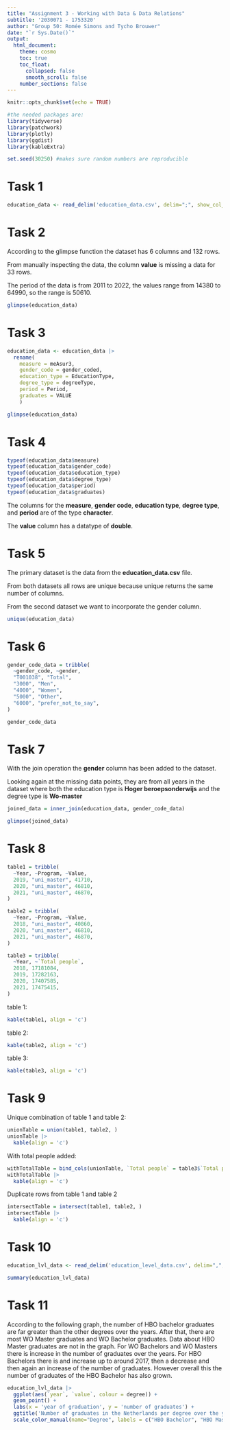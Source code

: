 ```yaml
---
title: "Assignment 3 - Working with Data & Data Relations"
subtitle: '2030071 - 1753320'
author: "Group 50: Romée Simons and Tycho Brouwer"
date: "`r Sys.Date()`"
output:
  html_document:
    theme: cosmo
    toc: true
    toc_float:
      collapsed: false
      smooth_scroll: false
    number_sections: false
---
```


```r
knitr::opts_chunk$set(echo = TRUE)

#the needed packages are: 
library(tidyverse)
library(patchwork)
library(plotly)
library(ggdist)
library(kableExtra)

set.seed(30250) #makes sure random numbers are reproducible

```

# Task 1


```r
education_data <- read_delim('education_data.csv', delim=";", show_col_types = FALSE)
```

# Task 2

According to the glimpse function the dataset has 6 columns and 132 rows.

From manually inspecting the data, the column **value** is missing a data for 33 rows.

The period of the data is from 2011 to 2022, the values range from 14380 to 64990, so the range is 50610.

```r
glimpse(education_data)
```

# Task 3

```r
education_data <- education_data |>
  rename(
    measure = meAsur3,
    gender_code = gender_coded,
    education_type = EducationType,
    degree_type = degreeType,
    period = Period,
    graduates = VALUE
    )

glimpse(education_data)
```

# Task 4
```r
typeof(education_data$measure)
typeof(education_data$gender_code)
typeof(education_data$education_type)
typeof(education_data$degree_type)
typeof(education_data$period)
typeof(education_data$graduates)
```

The columns for the **measure**, **gender code**, **education type**, **degree type**, and **period** are of the type **character**.

The **value** column has a datatype of **double**.

# Task 5

The primary dataset is the data from the **education_data.csv** file.

From both datasets all rows are unique because unique returns the same number of columns.

From the second dataset we want to incorporate the gender column.

```r
unique(education_data)
```

# Task 6

```r
gender_code_data = tribble(
  ~gender_code, ~gender,
  "T001038", "Total",
  "3000", "Men",
  "4000", "Women",
  "5000", "Other",
  "6000", "prefer_not_to_say",
)

gender_code_data
```

# Task 7

With the join operation the **gender** column has been added to the dataset. 

Looking again at the missing data points, they are from all years in the dataset where both the education type is **Hoger beroepsonderwijs** and the degree type is **Wo-master**

```r
joined_data = inner_join(education_data, gender_code_data)

glimpse(joined_data)
```

# Task 8

```r
table1 = tribble(
  ~Year, ~Program, ~Value,
  2019, "uni_master", 41710,
  2020, "uni_master", 46810,
  2021, "uni_master", 46870,
)

table2 = tribble(
  ~Year, ~Program, ~Value,
  2018, "uni_master", 40860, 
  2020, "uni_master", 46810,
  2021, "uni_master", 46870,
)

table3 = tribble(
  ~Year, ~`Total people`,
  2018, 17181084,
  2019, 17282163,
  2020, 17407585,
  2021, 17475415,
)
```

table 1:
```r
kable(table1, align = 'c')
```

table 2:
```r
kable(table2, align = 'c')
```

table 3:
```r
kable(table3, align = 'c')
```

# Task 9

Unique combination of table 1 and table 2:

```r
unionTable = union(table1, table2, )
unionTable |>
  kable(align = 'c')
```

With total people added:

```r
withTotalTable = bind_cols(unionTable, `Total people` = table3$`Total people`)
withTotalTable |>
  kable(align = 'c')
```

Duplicate rows from table 1 and table 2

```r
intersectTable = intersect(table1, table2, )
intersectTable |>
  kable(align = 'c')
```

# Task 10

```r
education_lvl_data <- read_delim('education_level_data.csv', delim=",", show_col_types = FALSE, skip = 3)

summary(education_lvl_data)
```

# Task 11
According to the following graph, the number of HBO bachelor graduates are far greater than the other degrees over the years. After that, there are most WO Master graduates and WO Bachelor graduates. Data about HBO Master graduates are not in the graph. For WO Bachelors and WO Masters there is increase in the number of graduates over the years. For HBO Bachelors there is and increase up to around 2017, then a decrease and then again an increase of the number of graduates. However overall this the number of graduates of the HBO Bachelor has also grown. 

```r
education_lvl_data |>
  ggplot(aes(`year`, `value`, colour = degree)) +
  geom_point() +
  labs(x = 'year of graduation', y = 'number of graduates') +
  ggtitle('Number of graduates in the Netherlands per degree over the years') +
  scale_color_manual(name="Degree", labels = c("HBO Bachelor", "HBO Master", "WO Bachelor", "WO Master"), values = c("blue", "red", "violet", "green"))
```









